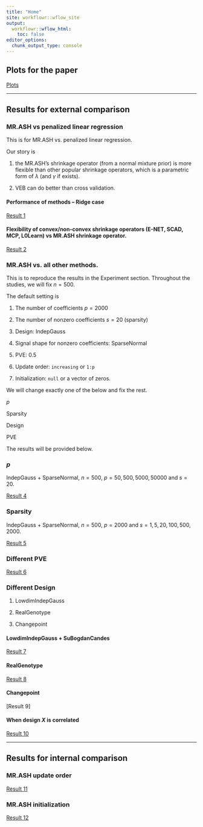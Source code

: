 ```yaml
---
title: "Home"
site: workflowr::wflow_site
output:
  workflowr::wflow_html:
    toc: false
editor_options:
  chunk_output_type: console
---
```


## Plots for the paper

[Plots](Plots_for_paper.html)

---------------------

## Results for external comparison

### MR.ASH vs penalized linear regression

This is for MR.ASH vs. penalized linear regression.

Our story is 

(1) the MR.ASH's shrinkage operator (from a normal mixture prior) is more flexible than other popular shrinkage operators,
which is a parametric form of $\lambda$ (and $\gamma$ if exists).

(2) VEB can do better than cross validation.

#### Performance of methods -- Ridge case

[Result 1](Result1_Ridge.html)

#### Flexibility of convex/non-convex shrinkage operators (E-NET, SCAD, MCP, L0Learn) vs MR.ASH shrinkage operator.

[Result 2](Result2_Nonconvex.html)

### MR.ASH vs. all other methods.

This is to reproduce the results in the Experiment section.
Throughout the studies, we will fix $n = 500$.

The default setting is

(1) The number of coefficients $p = 2000$

(2) The number of nonzero coefficients $s = 20$ (sparsity)

(3) Design: IndepGauss

(4) Signal shape for nonzero coefficients: SparseNormal

(5) PVE: 0.5

(6) Update order: `increasing` or `1:p`

(7) Initialization: `null` or a vector of zeros.

We will change exactly one of the below and fix the rest.

$p$

Sparsity

Design

PVE

The results will be provided below.

### $p$

IndepGauss + SparseNormal, $n = 500$, $p = 50, 500, 5000, 50000$ and $s = 20$.

[Result 4](Result4_Highdim.html)

### Sparsity

IndepGauss + SparseNormal, $n = 500$, $p = 2000$ and $s = 1,5,20,100,500,2000$.

[Result 5](Result5_SparseSignal.html)

### Different PVE

[Result 6](Result6_PVE.html)

### Different Design

(1) LowdimIndepGauss

(2) RealGenotype

(3) Changepoint

#### LowdimIndepGauss + SuBogdanCandes

[Result 7](Result7_LowdimIndepGauss.html)

#### RealGenotype

[Result 8](Result8_RealGenotype.html)

#### Changepoint

[Result 9]

#### When design $X$ is correlated

[Result 10](Result10_Correlation.html)

--------------------

## Results for internal comparison

### MR.ASH update order

[Result 11](Result11_UpdateOrder.html)

### MR.ASH initialization

[Result 12](Result12_Initialization.html)


